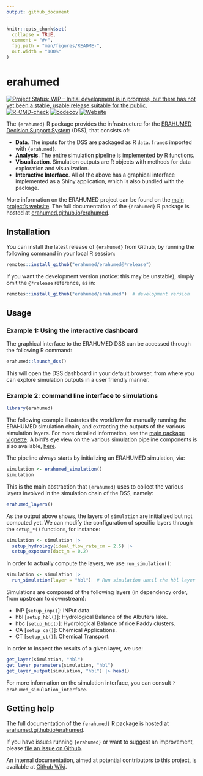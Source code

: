 ```yaml
---
output: github_document
---
```


<!-- README.md is generated from README.Rmd. Please edit that file -->

```r
knitr::opts_chunk$set(
  collapse = TRUE,
  comment = "#>",
  fig.path = "man/figures/README-",
  out.width = "100%"
)
```

# erahumed

<!-- badges: start -->
[![Project Status: WIP – Initial development is in progress, but there has not yet been a stable, usable release suitable for the public.](https://www.repostatus.org/badges/latest/wip.svg)](https://www.repostatus.org/#wip)
[![R-CMD-check](https://github.com/erahumed/erahumed/actions/workflows/R-CMD-check.yaml/badge.svg)](https://github.com/erahumed/erahumed/actions/workflows/R-CMD-check.yaml)
[![codecov](https://codecov.io/gh/erahumed/erahumed/graph/badge.svg?token=72POLBUEUR)](https://codecov.io/gh/erahumed/erahumed)
[![Website](https://img.shields.io/badge/Website-here-blue)](https://erahumed.github.io/erahumed/)
<!-- badges: end -->

The `{erahumed}` R package provides the infrastructure for the 
[ERAHUMED Decision Support System](https://www.erahumed.com/decision-support-system/)
 (DSS), that consists of:

* **Data**. The inputs for the DSS are packaged as R `data.frame`s imported 
with `{erahumed}`.
* **Analysis**. The entire simulation pipeline is implemented by R functions.
* **Visualization**. Simulation outputs are R objects with methods for data 
exploration and visualization.
* **Interactive Interface**. All of the above has a graphical interface 
implemented as a Shiny application, which is also bundled with the package.

More information on the ERAHUMED project can be found on the [main project's website](https://www.erahumed.com/). The full documentation of the `{erahumed}` 
R package is hosted at [erahumed.github.io/erahumed](https://erahumed.github.io/erahumed/).

## Installation

You can install the latest release of `{erahumed}` from Github, by running the following command in your local R session:

```r
remotes::install_github("erahumed/erahumed@*release")
```

If you want the development version (notice: this may be unstable), simply omit the `@*release` reference, as in: 

```r
remotes::install_github("erahumed/erahumed")  # development version
```

## Usage

### Example 1: Using the interactive dashboard

The graphical interface to the ERAHUMED DSS can be accessed through the 
following R command:

```r
erahumed::launch_dss()
```

This will open the DSS dashboard in your default browser, from where you can 
explore simulation outputs in a user friendly manner.

### Example 2: command line interface to simulations

```r
library(erahumed)
```


The following example illustrates the workflow for manually running the ERAHUMED
simulation chain, and extracting the outputs of the various simulation layers. For more detailed information, see the 
[main package vignette](https://erahumed.github.io/erahumed/articles/erahumed-workflow.html). A bird's eye view on the various simulation pipeline components is 
also available, [here](https://erahumed.github.io/erahumed/articles/pipeline-scheme.html).


The pipeline always starts by initializing an ERAHUMED simulation, via:

```r
simulation <- erahumed_simulation()
simulation
```

This is the main abstraction that `{erahumed}` uses to collect the various 
layers involved in the simulation chain of the DSS, namely:

```r
erahumed_layers()
```

As the output above shows, the layers of `simulation` are initialized but not computed yet. We can modify the configuration of specific layers through the `setup_*()` functions, for instance:

```r
simulation <- simulation |>
  setup_hydrology(ideal_flow_rate_cm = 2.5) |>
  setup_exposure(dact_m = 0.2)
```

In order to actually compute the layers, we use `run_simulation()`:

```r
simulation <- simulation |>
  run_simulation(layer = "hbl")  # Run simulation until the hbl layer
```

Simulations are composed of the following layers (in dependency order, from 
upstream to downstream):

* INP [`setup_inp()`]: INPut data.
* hbl [`setup_hbl()`]: Hydrological Balance of the Albufera lake.
* hbc [`setup_hbc()`]: Hydrological Balance of rice Paddy clusters.
* CA [`setup_ca()`]: Chemical Applications. 
* CT [`setup_ct()`]: Chemical Transport.

In order to inspect the results of a given layer, we use:

```r
get_layer(simulation, "hbl")
get_layer_parameters(simulation, "hbl")
get_layer_output(simulation, "hbl") |> head()
```

For more information on the simulation interface, you can consult `?erahumed_simulation_interface`.

## Getting help

The full documentation of the `{erahumed}` R package is hosted at [erahumed.github.io/erahumed](https://erahumed.github.io/erahumed/).

If you have issues running `{erahumed}` or want to suggest an improvement, 
please [file an issue on Github](https://github.com/erahumed/erahumed/issues).

An internal documentation, aimed at potential contributors to this project, is available at [Github Wiki](https://github.com/erahumed/erahumed/wiki).
